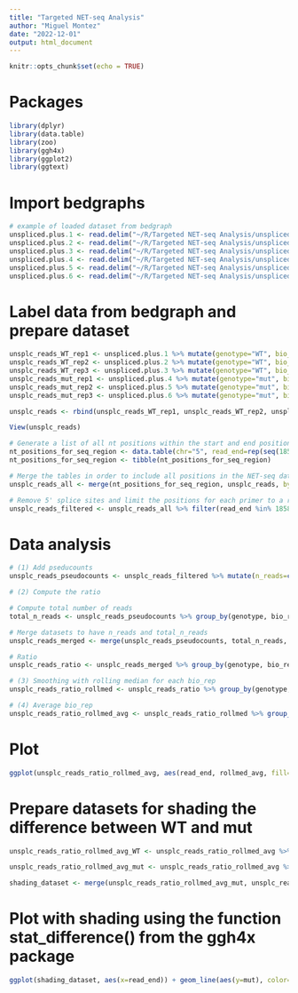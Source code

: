 ```yaml
---
title: "Targeted NET-seq Analysis"
author: "Miguel Montez"
date: "2022-12-01"
output: html_document
---
```


```r
knitr::opts_chunk$set(echo = TRUE)
```

# Packages
```r
library(dplyr)
library(data.table)
library(zoo)
library(ggh4x)
library(ggplot2)
library(ggtext)
```

# Import bedgraphs
```r
# example of loaded dataset from bedgraph
unspliced.plus.1 <- read.delim("~/R/Targeted NET-seq Analysis/unspliced.plus.1.bedgraph", header=FALSE)
unspliced.plus.2 <- read.delim("~/R/Targeted NET-seq Analysis/unspliced.plus.2.bedgraph", header=FALSE)
unspliced.plus.3 <- read.delim("~/R/Targeted NET-seq Analysis/unspliced.plus.3.bedgraph", header=FALSE)
unspliced.plus.4 <- read.delim("~/R/Targeted NET-seq Analysis/unspliced.plus.4.bedgraph", header=FALSE)
unspliced.plus.5 <- read.delim("~/R/Targeted NET-seq Analysis/unspliced.plus.5.bedgraph", header=FALSE)
unspliced.plus.6 <- read.delim("~/R/Targeted NET-seq Analysis/unspliced.plus.6.bedgraph", header=FALSE)
```

# Label data from bedgraph and prepare dataset
```r
unsplc_reads_WT_rep1 <- unspliced.plus.1 %>% mutate(genotype="WT", bio_rep="1")
unsplc_reads_WT_rep2 <- unspliced.plus.2 %>% mutate(genotype="WT", bio_rep="2")
unsplc_reads_WT_rep3 <- unspliced.plus.3 %>% mutate(genotype="WT", bio_rep="3")
unsplc_reads_mut_rep1 <- unspliced.plus.4 %>% mutate(genotype="mut", bio_rep="1")
unsplc_reads_mut_rep2 <- unspliced.plus.5 %>% mutate(genotype="mut", bio_rep="2")
unsplc_reads_mut_rep3 <- unspliced.plus.6 %>% mutate(genotype="mut", bio_rep="3")

unsplc_reads <- rbind(unsplc_reads_WT_rep1, unsplc_reads_WT_rep2, unsplc_reads_WT_rep3, unsplc_reads_mut_rep1, unsplc_reads_mut_rep2, unsplc_reads_mut_rep3) %>% rename(chr=V1, read_end=V2, n_reads=V3)

View(unsplc_reads)

# Generate a list of all nt positions within the start and end positions of the region of interest
nt_positions_for_seq_region <- data.table(chr="5", read_end=rep(seq(18589292, 18589892), each=6), genotype=rep(c("WT", "mut"), each=3), bio_rep=c("1", "2", "3"))
nt_positions_for_seq_region <- tibble(nt_positions_for_seq_region)

# Merge the tables in order to include all positions in the NET-seq dataset
unsplc_reads_all <- merge(nt_positions_for_seq_region, unsplc_reads, by=c("chr", "read_end", "genotype", "bio_rep"), all.x=TRUE)

# Remove 5' splice sites and limit the positions for each primer to a range of 600 nt after the primer
unsplc_reads_filtered <- unsplc_reads_all %>% filter(read_end %in% 18589292:18589892)
```

# Data analysis
```r
# (1) Add pseducounts
unsplc_reads_pseudocounts <- unsplc_reads_filtered %>% mutate(n_reads=coalesce(n_reads, 0.1))

# (2) Compute the ratio

# Compute total number of reads
total_n_reads <- unsplc_reads_pseudocounts %>% group_by(genotype, bio_rep) %>% summarise(total_n_reads=sum(n_reads))

# Merge datasets to have n_reads and total_n_reads
unsplc_reads_merged <- merge(unsplc_reads_pseudocounts, total_n_reads, by=c("genotype", "bio_rep"), all.x=TRUE)

# Ratio
unsplc_reads_ratio <- unsplc_reads_merged %>% group_by(genotype, bio_rep, read_end) %>% mutate(ratio=(n_reads/total_n_reads))

# (3) Smoothing with rolling median for each bio_rep
unsplc_reads_ratio_rollmed <- unsplc_reads_ratio %>% group_by(genotype, bio_rep) %>% arrange(desc(read_end)) %>% mutate(rollmed=rollmedian(ratio, 11, fill = NA))

# (4) Average bio_rep
unsplc_reads_ratio_rollmed_avg <- unsplc_reads_ratio_rollmed %>% group_by(genotype, read_end) %>% mutate(rollmed_avg=mean(rollmed))
```

# Plot
```r
ggplot(unsplc_reads_ratio_rollmed_avg, aes(read_end, rollmed_avg, fill=genotype)) + geom_bar(stat = "identity", position = position_dodge())
```

# Prepare datasets for shading the difference between WT and mut
```r
unsplc_reads_ratio_rollmed_avg_WT <- unsplc_reads_ratio_rollmed_avg %>% select(genotype, read_end, rollmed_avg) %>% unique() %>% filter(genotype %in% "WT") %>% rename(WT=rollmed_avg) %>% ungroup() %>% select(-genotype)

unsplc_reads_ratio_rollmed_avg_mut <- unsplc_reads_ratio_rollmed_avg %>% select(genotype, read_end, rollmed_avg) %>% unique() %>% filter(genotype %in% "mut") %>% rename(mut=rollmed_avg) %>% ungroup() %>% select(-genotype)

shading_dataset <- merge(unsplc_reads_ratio_rollmed_avg_mut, unsplc_reads_ratio_rollmed_avg_WT, by="read_end")
```

# Plot with shading using the function stat_difference() from the ggh4x package
```r
ggplot(shading_dataset, aes(x=read_end)) + geom_line(aes(y=mut), color="#9F0032", size=0.35) + geom_line(aes(y=WT), color="#01579B", size=0.35) + stat_difference(aes(ymin=WT, ymax=mut), alpha=0.2) + scale_y_continuous(limits=c(0, 0.0042), breaks=c(0, 0.002, 0.004), expand=expansion(mult=c(0, 0.05))) + scale_x_reverse(breaks=c(18589806, 18589606, 18589406), labels=c("+1700", "+1900", "+2100"), position="top") + scale_fill_manual(values=c("#9F0032", "#01579B"), labels=c("mut", "WT")) + labs(y=NULL, x=NULL) + theme(panel.background=element_rect(fill="white"), axis.line.y.left=element_line(color="dark gray", size=0.5), axis.line.x.top=element_line(color="dark gray", size=0.5), axis.text=element_text(size=6, color="black"), axis.title.y=element_markdown(size=7, color="black"), axis.title.x=element_markdown(size=7, color="black"))
```


